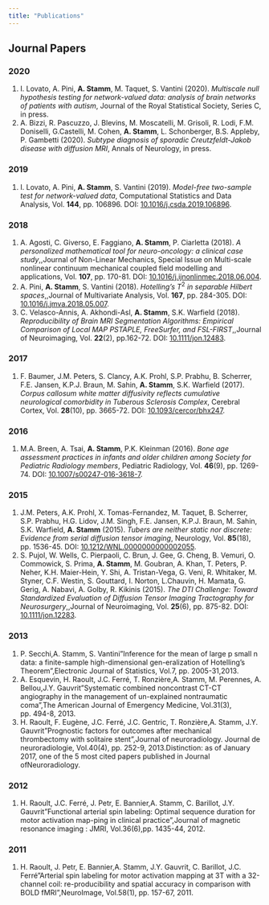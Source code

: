 ```yaml
---
title: "Publications"
---
```


## Journal Papers

### 2020

1.  I. Lovato, A. Pini, **A. Stamm**, M. Taquet, S. Vantini (2020). *Multiscale null hypothesis testing for network-valued data: analysis of brain networks of patients with autism*, Journal of the Royal Statistical Society, Series C, in press.
2.  A. Bizzi, R. Pascuzzo, J. Blevins, M. Moscatelli, M. Grisoli, R. Lodi, F.M. Doniselli, G.Castelli, M. Cohen, **A. Stamm**, L. Schonberger, B.S. Appleby, P. Gambetti (2020). *Subtype diagnosis of sporadic Creutzfeldt-Jakob disease with diffusion MRI*, Annals of Neurology, in press.

### 2019

1.  I. Lovato, A. Pini, **A. Stamm**, S. Vantini (2019). *Model-free two-sample test for network-valued data*, Computational Statistics and Data Analysis, Vol. **144**, pp. 106896. DOI: [10.1016/j.csda.2019.106896](https://doi.org/10.1016/j.csda.2019.106896).

### 2018

1.  A. Agosti, C. Giverso, E. Faggiano, **A. Stamm**, P. Ciarletta (2018). *A personalized mathematical tool for neuro-oncology: a clinical case study*,,Journal of Non-Linear Mechanics, Special Issue on Multi-scale nonlinear continuum mechanical coupled field modelling and applications, Vol. **107**, pp. 170-81. DOI: [10.1016/j.ijnonlinmec.2018.06.004](https://doi.org/10.1016/j.ijnonlinmec.2018.06.004).
2.  A. Pini, **A. Stamm**, S. Vantini (2018). *Hotelling's* $T^2$ *in separable Hilbert spaces*,,Journal of Multivariate Analysis, Vol. **167**, pp. 284-305. DOI: [10.1016/j.jmva.2018.05.007](https://doi.org/10.1016/j.jmva.2018.05.007).
3.  C. Velasco-Annis, A. Akhondi-Asl, **A. Stamm**, S.K. Warfield (2018). *Reproducibility of Brain MRI Segmentation Algorithms: Empirical Comparison of Local MAP PSTAPLE, FreeSurfer, and FSL-FIRST*,,Journal of Neuroimaging, Vol. **22**(2), pp.162-72. DOI: [10.1111/jon.12483](https://doi.org/10.1111/jon.12483).

### 2017

1.  F. Baumer, J.M. Peters, S. Clancy, A.K. Prohl, S.P. Prabhu, B. Scherrer, F.E. Jansen, K.P.J. Braun, M. Sahin, **A. Stamm**, S.K. Warfield (2017). *Corpus callosum white matter diffusivity reflects cumulative neurological comorbidity in Tuberous Sclerosis Complex*, Cerebral Cortex, Vol. **28**(10), pp. 3665-72. DOI: [10.1093/cercor/bhx247](https://doi.org/10.1093/cercor/bhx247).

### 2016

1.  M.A. Breen, A. Tsai, **A. Stamm**, P.K. Kleinman (2016). *Bone age assessment practices in infants and older children among Society for Pediatric Radiology members*, Pediatric Radiology, Vol. **46**(9), pp. 1269-74. DOI: [10.1007/s00247-016-3618-7](https://doi.org/10.1007/s00247-016-3618-7).

### 2015

1.  J.M. Peters, A.K. Prohl, X. Tomas-Fernandez, M. Taquet, B. Scherrer, S.P. Prabhu, H.G. Lidov, J.M. Singh, F.E. Jansen, K.P.J. Braun, M. Sahin, S.K. Warfield, **A. Stamm** (2015). *Tubers are neither static nor discrete: Evidence from serial diffusion tensor imaging*, Neurology, Vol. **85**(18), pp. 1536-45. DOI: [10.1212/WNL.0000000000002055](https://doi.org/10.1212/WNL.0000000000002055).
2.  S. Pujol, W. Wells, C. Pierpaoli, C. Brun, J. Gee, G. Cheng, B. Vemuri, O. Commowick, S. Prima, **A. Stamm**, M. Goubran, A. Khan, T. Peters, P. Neher, K.H. Maier-Hein, Y. Shi, A. Tristan-Vega, G. Veni, R. Whitaker, M. Styner, C.F. Westin, S. Gouttard, I. Norton, L.Chauvin, H. Mamata, G. Gerig, A. Nabavi, A. Golby, R. Kikinis (2015). *The DTI Challenge: Toward Standardized Evaluation of Diffusion Tensor Imaging Tractography for Neurosurgery*,,Journal of Neuroimaging, Vol. **25**(6), pp. 875-82. DOI: [10.1111/jon.12283](https://doi.org/10.1111/jon.12283).

### 2013

1.  P. Secchi,A. Stamm, S. Vantini"Inference for the mean of large p small n data: a finite-sample high-dimensional gen-eralization of Hotelling's Theorem",Electronic Journal of Statistics, Vol.7, pp. 2005-31,2013.
2.  A. Esquevin, H. Raoult, J.C. Ferré, T. Ronzière,A. Stamm, M. Perennes, A. Bellou,J.Y. Gauvrit"Systematic combined noncontrast CT-CT angiography in the management of un-explained nontraumatic coma",The American Journal of Emergency Medicine, Vol.31(3), pp. 494-8, 2013.
3.  H. Raoult, F. Eugène, J.C. Ferré, J.C. Gentric, T. Ronzière,A. Stamm, J.Y. Gauvrit"Prognostic factors for outcomes after mechanical thrombectomy with solitaire stent",Journal of neuroradiology. Journal de neuroradiologie, Vol.40(4), pp. 252-9, 2013.Distinction: as of January 2017, one of the 5 most cited papers published in Journal ofNeuroradiology.

### 2012

1.  H. Raoult, J.C. Ferré, J. Petr, E. Bannier,A. Stamm, C. Barillot, J.Y. Gauvrit"Functional arterial spin labeling: Optimal sequence duration for motor activation map-ping in clinical practice",Journal of magnetic resonance imaging : JMRI, Vol.36(6),pp. 1435-44, 2012.

### 2011

1.  H. Raoult, J. Petr, E. Bannier,A. Stamm, J.Y. Gauvrit, C. Barillot, J.C. Ferré"Arterial spin labeling for motor activation mapping at 3T with a 32-channel coil: re-producibility and spatial accuracy in comparison with BOLD fMRI",NeuroImage, Vol.58(1), pp. 157-67, 2011.
